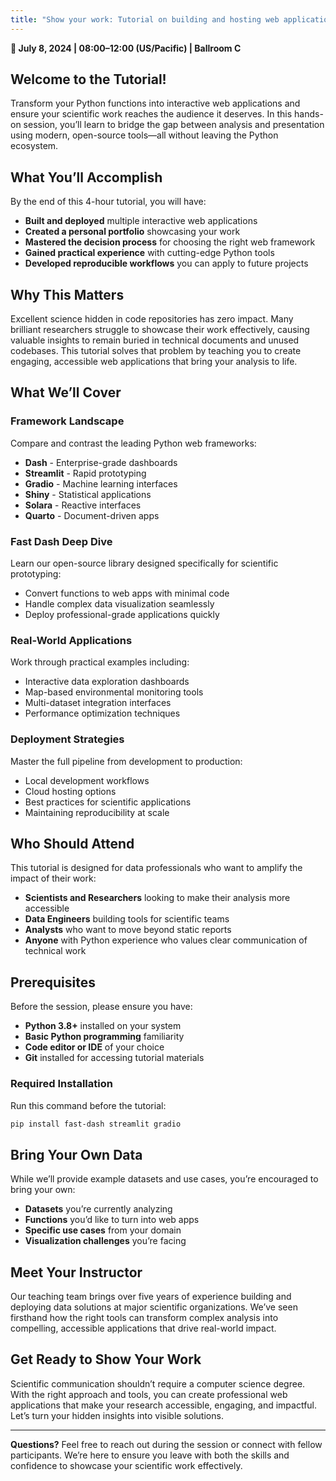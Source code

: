 ```yaml
---
title: "Show your work: Tutorial on building and hosting web applications"
---
```


**📅 July 8, 2024 | 08:00–12:00 (US/Pacific) | Ballroom C**

## Welcome to the Tutorial!

Transform your Python functions into interactive web applications and ensure your scientific work reaches the audience it deserves. In this hands-on session, you'll learn to bridge the gap between analysis and presentation using modern, open-source tools—all without leaving the Python ecosystem.

## What You'll Accomplish

By the end of this 4-hour tutorial, you will have:

- **Built and deployed** multiple interactive web applications
- **Created a personal portfolio** showcasing your work
- **Mastered the decision process** for choosing the right web framework
- **Gained practical experience** with cutting-edge Python tools
- **Developed reproducible workflows** you can apply to future projects

## Why This Matters

Excellent science hidden in code repositories has zero impact. Many brilliant researchers struggle to showcase their work effectively, causing valuable insights to remain buried in technical documents and unused codebases. This tutorial solves that problem by teaching you to create engaging, accessible web applications that bring your analysis to life.

## What We'll Cover

### Framework Landscape

Compare and contrast the leading Python web frameworks:

- **Dash** - Enterprise-grade dashboards
- **Streamlit** - Rapid prototyping
- **Gradio** - Machine learning interfaces  
- **Shiny** - Statistical applications
- **Solara** - Reactive interfaces
- **Quarto** - Document-driven apps

### Fast Dash Deep Dive

Learn our open-source library designed specifically for scientific prototyping:

- Convert functions to web apps with minimal code
- Handle complex data visualization seamlessly
- Deploy professional-grade applications quickly

### Real-World Applications

Work through practical examples including:

- Interactive data exploration dashboards
- Map-based environmental monitoring tools
- Multi-dataset integration interfaces
- Performance optimization techniques

### Deployment Strategies

Master the full pipeline from development to production:

- Local development workflows
- Cloud hosting options
- Best practices for scientific applications
- Maintaining reproducibility at scale

## Who Should Attend

This tutorial is designed for data professionals who want to amplify the impact of their work:

- **Scientists and Researchers** looking to make their analysis more accessible
- **Data Engineers** building tools for scientific teams  
- **Analysts** who want to move beyond static reports
- **Anyone** with Python experience who values clear communication of technical work

## Prerequisites

Before the session, please ensure you have:

- **Python 3.8+** installed on your system
- **Basic Python programming** familiarity
- **Code editor or IDE** of your choice
- **Git** installed for accessing tutorial materials

### Required Installation

Run this command before the tutorial:

```bash
pip install fast-dash streamlit gradio
```

## Bring Your Own Data

While we'll provide example datasets and use cases, you're encouraged to bring your own:

- **Datasets** you're currently analyzing
- **Functions** you'd like to turn into web apps
- **Specific use cases** from your domain
- **Visualization challenges** you're facing

## Meet Your Instructor

Our teaching team brings over five years of experience building and deploying data solutions at major scientific organizations. We've seen firsthand how the right tools can transform complex analysis into compelling, accessible applications that drive real-world impact.

## Get Ready to Show Your Work

Scientific communication shouldn't require a computer science degree. With the right approach and tools, you can create professional web applications that make your research accessible, engaging, and impactful. Let's turn your hidden insights into visible solutions.

---

**Questions?** Feel free to reach out during the session or connect with fellow participants. We're here to ensure you leave with both the skills and confidence to showcase your scientific work effectively.